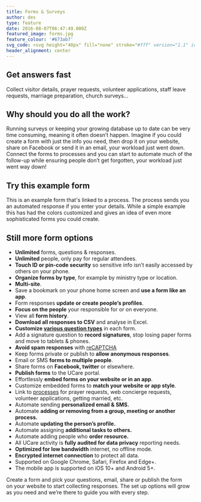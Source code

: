 ```yaml
---
title: Forms & Surveys
author: des
type: feature
date: 2016-08-07T06:47:49.000Z
featured_image: forms.jpg
feature_colour: '#673ab7'
svg_code: <svg height="40px" fill="none" stroke="#fff" version="1.1" id="Layer_1" xmlns="http://www.w3.org/2000/svg" xmlns:xlink="http://www.w3.org/1999/xlink" x="0px" y="0px" viewBox="0 0 19 24" style="enable-background:new 0 0 19 24;" xml:space="preserve"><g id="Layer_2"><g id="New_icons"> <polyline class="st0" points="16.5,2.5 18.5,2.5 18.5,23.5 0.5,23.5 0.5,2.5 2.5,2.5 "/> <path class="st0" d="M11.5,2.5c0-1.1-0.9-2-2-2s-2,0.9-2,2h-3v3h10v-3H11.5z"/> <polyline class="st0" points="4.5,4.5 2.5,4.5 2.5,21.5 12.5,21.5 12.5,17.5 16.5,17.5 16.5,4.5 14.5,4.5 "/> <line class="st0" x1="16.5" y1="17.5" x2="12.5" y2="21.5"/> <line class="st0" x1="5.5" y1="9.5" x2="13.5" y2="9.5"/> <line class="st0" x1="5.5" y1="11.5" x2="13.5" y2="11.5"/> <line class="st0" x1="5.5" y1="13.5" x2="13.5" y2="13.5"/> <line class="st0" x1="5.5" y1="15.5" x2="10" y2="15.5"/> </g></g></svg>
header_alignment: center
---
```


## Get answers fast

Collect visitor details, prayer requests, volunteer applications, staff leave requests, marriage preparation, church surveys...

## Why should you do all the work?

Running surveys or keeping your growing database up to date can be very time consuming, meaning it often doesn’t happen. Imagine if you could create a form with just the info you need, then drop it on your website, share on Facebook or send it in an email, your workload just went down. Connect the forms to processes and you can start to automate much of the follow-up while ensuring people don’t get forgotten, your workload just went way down!

## Try this example form

This is an example form that's linked to a process. The process sends you an automated response if you enter your details. While a simple example this has had the colors customized and gives an idea of even more sophisticated forms you could create.

<UCareEmbed id='661505' path='/forms/11/embed' />

## Still more form options

- **Unlimited** forms, questions & responses.
- **Unlimited** people, only pay for regular attendees.
- **Touch ID or pin-code security** so sensitive info isn’t easily accessed by others on your phone.
- **Organize forms by type**, for example by ministry type or location.
- **Multi-site**.
- Save a bookmark on your phone home screen and **use a form like an app**.
- Form responses **update or create people’s profiles**.
- **Focus on the people** your responsible for or on everyone.
- View all **form history**.
- **Download all responses to CSV** and analyse in Excel.
- **Customize [various question types](https://ucare.zendesk.com/hc/en-us/articles/202204910-Add-a-form)** in each form.
- Add a signature question to **record signatures**, stop losing paper forms and move to tablets & phones.
- **Avoid spam responses** with [reCAPTCHA](http://www.google.com/recaptcha/)
- Keep forms private or publish to **allow anonymous responses**.
- Email or SMS **forms to multiple people**.
- Share forms on **Facebook, twitter** or elsewhere.
- **Publish forms** to the UCare portal.
- Effortlessly **embed forms on your website or in an app**.
- Customize embedded forms to **match your website or app style**.
- Link to [processes](/features/processes/) for prayer requests, web concierge requests, volunteer applications, getting married, etc.
- Automate sending **personalized email & SMS.**
- Automate **adding or removing from a group, meeting or another process.**
- Automate **updating the person’s profile.**
- Automate assigning **additional tasks to others.**
- Automate adding people who **order resource.**
- All UCare activity is **fully audited for data privacy** reporting needs.
- **Optimized for low bandwidth** internet, no offline mode.
- **Encrypted internet connection** to protect all data.
- Supported on Google Chrome, Safari, Firefox and Edge+.
- The mobile app is supported on iOS 10+ and Android 5+.

<ThreeUp>
	Create a form and pick your questions, email, share or publish the form on your website to start collecting responses.
	The set up options will grow as you need and we’re there to guide you with every step.
</ThreeUp>
